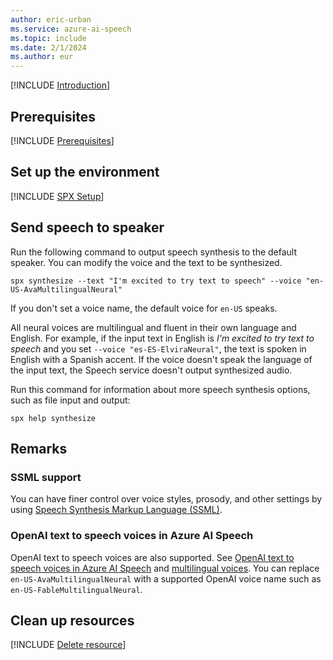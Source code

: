 ```yaml
---
author: eric-urban
ms.service: azure-ai-speech
ms.topic: include
ms.date: 2/1/2024
ms.author: eur
---
```


[!INCLUDE [Introduction](intro.md)]

## Prerequisites

[!INCLUDE [Prerequisites](../../common/azure-prerequisites.md)]

## Set up the environment

[!INCLUDE [SPX Setup](../../spx-setup-quick.md)]

## Send speech to speaker

Run the following command to output speech synthesis to the default speaker. You can modify the voice and the text to be synthesized.

```console
spx synthesize --text "I'm excited to try text to speech" --voice "en-US-AvaMultilingualNeural"
```

If you don't set a voice name, the default voice for `en-US` speaks.

All neural voices are multilingual and fluent in their own language and English. For example, if the input text in English is *I'm excited to try text to speech* and you set `--voice "es-ES-ElviraNeural"`, the text is spoken in English with a Spanish accent. If the voice doesn't speak the language of the input text, the Speech service doesn't output synthesized audio.

Run this command for information about more speech synthesis options, such as file input and output:

```console
spx help synthesize
```

## Remarks

### SSML support

You can have finer control over voice styles, prosody, and other settings by using [Speech Synthesis Markup Language (SSML)](~/articles/ai-services/speech-service/speech-synthesis-markup.md).

### OpenAI text to speech voices in Azure AI Speech

OpenAI text to speech voices are also supported. See [OpenAI text to speech voices in Azure AI Speech](../../../openai-voices.md) and [multilingual voices](../../../language-support.md?tabs=tts#multilingual-voices). You can replace `en-US-AvaMultilingualNeural` with a supported OpenAI voice name such as `en-US-FableMultilingualNeural`.

## Clean up resources

[!INCLUDE [Delete resource](../../common/delete-resource.md)]
